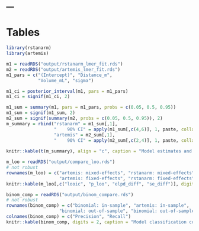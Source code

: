 ---
---

# Tables

```r
library(rstanarm)
library(artemis)
```

```r
m1 = readRDS("output/rstanarm_lmer_fit.rds")
m2 = readRDS("output/artemis_lmer_fit.rds")
m1_pars = c("(Intercept)", "Distance_m",
            "Volume_mL", "sigma")

m1_ci = posterior_interval(m1, pars = m1_pars)
m1_ci = signif(m1_ci, 2)

m1_sum = summary(m1, pars = m1_pars, probs = c(0.05, 0.5, 0.95))
m1_sum = signif(m1_sum, 2)
m2_sum = signif(summary(m2, probs = c(0.05, 0.5, 0.95)), 2)
m_summary = rbind("rstanarm" = m1_sum[,1],
                  "    90% CI" = apply(m1_sum[,c(4,6)], 1, paste, collapse = " -- "),
                  "artemis" = m2_sum[,1],
                  "    90% CI" = apply(m2_sum[,c(2,4)], 1, paste, collapse = " -- "))
      
knitr::kable(t(m_summary), align = "c", caption = "Model estimates and 90% credible intervals for the fixed-effect parameters from the `rstanarm` and `artemis` packages fit to the same data")

```



```r
m_loo = readRDS("output/compare_loo.rds")
# not robust
rownames(m_loo) = c("artemis: mixed-effects", "rstanarm: mixed-effects",
                    "artemis: fixed-effects", "rstanarm: fixed-effects")
knitr::kable(m_loo[,c("looic", "p_loo", "elpd_diff", "se_diff")], digits = 1, caption = "Model comparison using Pareto-Smoothed Leave-One-Out Information Criteria")

```

```r
binom_comp = readRDS("output/binom_compare.rds")
# not robust
rownames(binom_comp) = c("binomial: in-sample", "artemis: in-sample",
                    "binomial: out-of-sample", "binomial: out-of-sample")
colnames(binom_comp) = c("Precision", "Recall")
knitr::kable(binom_comp, digits = 2, caption = "Model classification comparison of in-sample (data used to fit the original model) and out-of-sample (data not used to fit the original model) using precision and recall. Precision is the proportion of classifications which were actually correct. A precision of 1.0 indicates no false positive classifications. Recall is the proportion of actual positives correct. A recall of 1.0 indicates no false negatives.")

```

